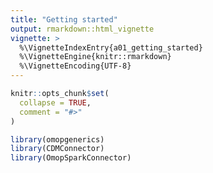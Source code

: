 ```yaml
---
title: "Getting started"
output: rmarkdown::html_vignette
vignette: >
  %\VignetteIndexEntry{a01_getting_started}
  %\VignetteEngine{knitr::rmarkdown}
  %\VignetteEncoding{UTF-8}
---
```


```r
knitr::opts_chunk$set(
  collapse = TRUE,
  comment = "#>"
)
```

```r
library(omopgenerics)
library(CDMConnector)
library(OmopSparkConnector)
```


